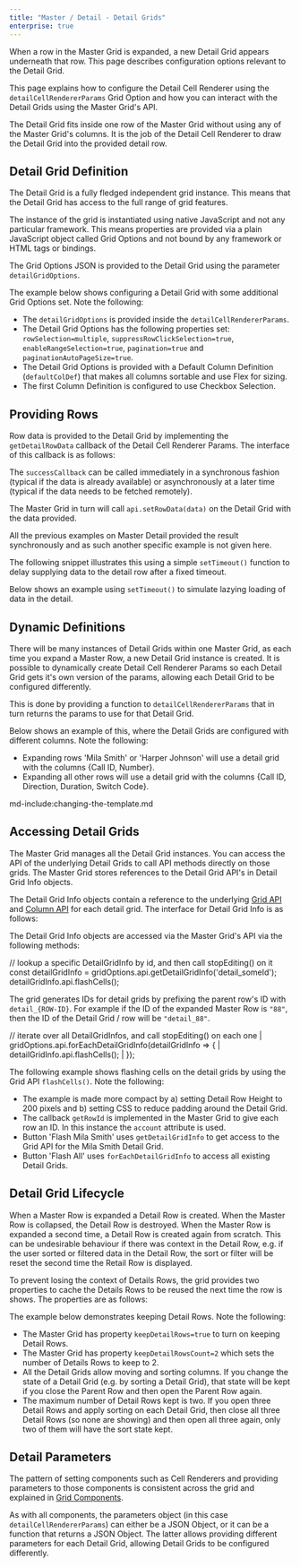 ```yaml
---
title: "Master / Detail - Detail Grids"
enterprise: true
---
```


When a row in the Master Grid is expanded, a new Detail Grid appears underneath that row. This page describes configuration options relevant to the Detail Grid.

This page explains how to configure the Detail Cell Renderer using the `detailCellRendererParams` Grid Option and how you can interact with the Detail Grids using the Master Grid's API.

The Detail Grid fits inside one row of the Master Grid without using any of the Master Grid's columns. It is the job of the Detail Cell Renderer to draw the Detail Grid into the provided detail row.

## Detail Grid Definition

The Detail Grid is a fully fledged independent grid instance. This means that the Detail Grid has access to the full range of grid features.

The instance of the grid is instantiated using native JavaScript and not any particular framework. This means properties are provided via a plain JavaScript object called Grid Options and not bound by any framework or HTML tags or bindings.

The Grid Options JSON is provided to the Detail Grid using the parameter `detailGridOptions`.

The example below shows configuring a Detail Grid with some additional Grid Options set. Note the following:

- The `detailGridOptions` is provided inside the `detailCellRendererParams`.
- The Detail Grid Options has the following properties set: `rowSelection=multiple`, `suppressRowClickSelection=true`, `enableRangeSelection=true`, `pagination=true` and `paginationAutoPageSize=true`.
- The Detail Grid Options is provided with a Default Column Definition (`defaultColDef`) that makes all columns sortable and use Flex for sizing.
- The first Column Definition is configured to use Checkbox Selection.

<GridExampleRunner title='Detail Grid Options' name='grid-options' type='generated' options='{ "enterprise": true, "modules": ["clientside", "masterdetail", "menu", "columnpanel", "range"] }'></GridExampleRunner>

## Providing Rows

Row data is provided to the Detail Grid by implementing the `getDetailRowData` callback of the Detail Cell Renderer Params. The interface of this callback is as follows:

<interface-documentation interfaceName='IDetailCellRendererParams' names='["getDetailRowData"]' config='{"overrideBottomMargin":"1rem"}' ></interface-documentation>

The `successCallback` can be called immediately in a synchronous fashion (typical if the data is already available) or asynchronously at a later time (typical if the data needs to be fetched remotely).

The Master Grid in turn will call `api.setRowData(data)` on the Detail Grid with the data provided.

All the previous examples on Master Detail provided the result synchronously and as such another specific example is not given here.

The following snippet illustrates this using a simple `setTimeout()` function to delay supplying data to the detail row after a fixed timeout.

Below shows an example using `setTimeout()` to simulate lazying loading of data in the detail.

<GridExampleRunner title='Lazy Load Detail Rows' name='lazy-load-rows' type='generated' options='{ "enterprise": true, "exampleHeight": 550,  "modules": ["clientside", "masterdetail", "menu", "columnpanel"] }'></GridExampleRunner>

## Dynamic Definitions

There will be many instances of Detail Grids within one Master Grid, as each time you expand a Master Row, a new Detail Grid instance is created. It is possible to dynamically create Detail Cell Renderer Params so each Detail Grid gets it's own version of the params, allowing each Detail Grid to be configured differently.

This is done by providing a function to `detailCellRendererParams` that in turn returns the params to use for that Detail Grid.

Below shows an example of this, where the Detail Grids are configured with different columns. Note the following:

- Expanding rows 'Mila Smith' or 'Harper Johnson' will use a detail grid with the columns {Call ID, Number}.
- Expanding all other rows will use a detail grid with the columns {Call ID, Direction, Duration, Switch Code}.

<GridExampleRunner title='Dynamic Params' name='dynamic-params' type='generated' options='{ "enterprise": true, "modules": ["clientside", "masterdetail", "menu", "columnpanel"] }'></GridExampleRunner>

md-include:changing-the-template.md 

## Accessing Detail Grids

The Master Grid manages all the Detail Grid instances. You can access the API of the underlying Detail Grids to call API methods directly on those grids. The Master Grid stores references to the Detail Grid API's in Detail Grid Info objects.

The Detail Grid Info objects contain a reference to the underlying [Grid API](/grid-api/) and [Column API](/column-api/) for each detail grid. The interface for Detail Grid Info is as follows:

<interface-documentation interfaceName='DetailGridInfo' ></interface-documentation>

The Detail Grid Info objects are accessed via the Master Grid's API via the following methods:

<api-documentation source='grid-api/api.json' section='masterDetail' names='["getDetailGridInfo"]'></api-documentation>

<snippet>
// lookup a specific DetailGridInfo by id, and then call stopEditing() on it
const detailGridInfo = gridOptions.api.getDetailGridInfo('detail_someId');
detailGridInfo.api.flashCells();
</snippet>

The grid generates IDs for detail grids by prefixing the parent row's ID with `detail_{ROW-ID}`. For example if the ID of the expanded Master Row is `"88"`, then the ID of the Detail Grid / row will be `"detail_88"`.

<api-documentation source='grid-api/api.json' section='masterDetail' names='["forEachDetailGridInfo"]'></api-documentation>

<snippet>
// iterate over all DetailGridInfos, and call stopEditing() on each one
| gridOptions.api.forEachDetailGridInfo(detailGridInfo => {
|     detailGridInfo.api.flashCells();
| });
</snippet>

The following example shows flashing cells on the detail grids by using the Grid API `flashCells()`. Note the following:

- The example is made more compact by a) setting Detail Row Height to 200 pixels and b) setting CSS to reduce padding around the Detail Grid.
- The callback `getRowId` is implemented in the Master Grid to give each row an ID. In this instance the `account` attribute is used.
- Button 'Flash Mila Smith' uses `getDetailGridInfo` to get access to the Grid API for the Mila Smith Detail Grid.
- Button 'Flash All' uses `forEachDetailGridInfo` to access all existing Detail Grids.

<GridExampleRunner title='Detail Grid API' name='detail-grid-api' type='generated' options='{ "enterprise": true, "exampleHeight": 535, "modules": ["clientside", "masterdetail", "menu", "columnpanel"] }'></GridExampleRunner>

## Detail Grid Lifecycle

When a Master Row is expanded a Detail Row is created. When the Master Row is collapsed, the Detail Row is destroyed. When the Master Row is expanded a second time, a Detail Row is created again from scratch. This can be undesirable behaviour if there was context in the Detail Row, e.g. if the user sorted or filtered data in the Detail Row, the sort or filter will be reset the second time the Retail Row is displayed.

To prevent losing the context of Details Rows, the grid provides two properties to cache the Details Rows to be reused the next time the row is shows. The properties are as follows:

<api-documentation source='grid-options/properties.json' section='masterDetail' names='["keepDetailRows", "keepDetailRowsCount"]'></api-documentation>

The example below demonstrates keeping Detail Rows. Note the following:

- The Master Grid has property `keepDetailRows=true` to turn on keeping Detail Rows.
- The Master Grid has property `keepDetailRowsCount=2` which sets the number of Details Rows to keep to 2.
- All the Detail Grids allow moving and sorting columns. If you change the state of a Detail Grid (e.g. by sorting a Detail Grid), that state will be kept if you close the Parent Row and then open the Parent Row again.
- The maximum number of Detail Rows kept is two. If you open three Detail Rows and apply sorting on each Detail Grid, then close all three Detail Rows (so none are showing) and then open all three again, only two of them will have the sort state kept.

<GridExampleRunner title='Keep Detail Rows' name='keep-detail-rows' type='generated' options='{ "enterprise": true, "exampleHeight": 565, "modules": ["clientside", "masterdetail", "menu", "columnpanel", "filterpanel", "setfilter"] }'></GridExampleRunner>

## Detail Parameters

<!-- Below we don't show 'template' for React, hence listing the properties twice -->

<framework-specific-section frameworks="javascript,angular,vue">
<interface-documentation interfaceName='IDetailCellRendererParams' names='["detailGridOptions", "getDetailRowData", "template", "refreshStrategy"]' ></interface-documentation>
</framework-specific-section>

<framework-specific-section frameworks="react">
<interface-documentation interfaceName='IDetailCellRendererParams' names='["detailGridOptions", "getDetailRowData", "refreshStrategy"]' ></interface-documentation>
</framework-specific-section>

The pattern of setting components such as Cell Renderers and providing parameters to those components is consistent across the grid and explained in [Grid Components](/components/).

As with all components, the parameters object (in this case `detailCellRendererParams`) can either be a JSON Object, or it can be a function that returns a JSON Object. The latter allows providing different parameters for each Detail Grid, allowing Detail Grids to be configured differently.
